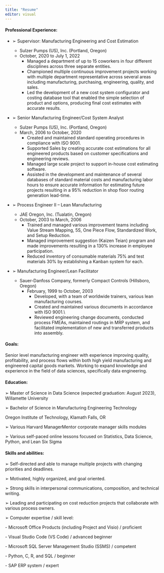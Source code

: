 ```yaml
---
title: "Resume"
editor: visual
---
```


#### **Professional Experience:**

-   ➢ Supervisor: Manufacturing Engineering and Cost Estimation

    -   Sulzer Pumps (US), Inc. (Portland, Oregon)
    -   October, 2020 to July 1, 2022
        -   Managed a department of up to 15 coworkers in four different disciplines across three separate entities.
        -   Championed multiple continuous improvement projects working with multiple department representative across several areas including manufacturing, purchasing, engineering, quality, and sales.
        -   Led the development of a new cost system configurator and costing database tool that enabled the simple selection of product and options, producing final cost estimates with accurate results.

-   ➢ Senior Manufacturing Engineer/Cost System Analyst

    -   Sulzer Pumps (US), Inc. (Portland, Oregon)
    -   March, 2006 to October, 2020
        -   Created and maintained standard operating procedures in compliance with ISO 9001.
        -   Supported Sales by creating accurate cost estimations for all engineered products based on customer specifications and engineering reviews.
        -   Managed large scale project to support in-house cost estimating software.
        -   Assisted in the development and maintenance of several databases of standard material costs and manufacturing labor hours to ensure accurate information for estimating future projects resulting in a 95% reduction in shop floor routing generation lead-time.

-   ➢ Process Engineer II -- Lean Manufacturing

    -   JAE Oregon, Inc. (Tualatin, Oregon)
    -   October, 2003 to March, 2006
        -   Trained and managed various improvement teams including Value Stream Mapping, 5S, One Piece Flow, Standardized Work, and Setup Reduction.
        -   Managed improvement suggestion (Kaizen Teian) program and made improvements resulting in a 130% increase in employee participation.
        -   Reduced inventory of consumable materials 75% and test materials 30% by establishing a Kanban system for each.

-   ➢ Manufacturing Engineer/Lean Facilitator

    -   Sauer-Danfoss Company, formerly Compact Controls (Hillsboro, Oregon)
        -   February, 1999 to October, 2003
            -   Developed, with a team of worldwide trainers, various lean manufacturing courses.
            -   Created and maintained various documents in accordance with ISO 9001.\\
            -   Reviewed engineering change documents, conducted process FMEAs, maintained routings in MRP system, and facilitated implementation of new and transferred products into assembly.

#### Goals:

Senior level manufacturing engineer with experience improving quality, profitability, and process flows within both high yield manufacturing and engineered capital goods markets. Working to expand knowledge and experience in the field of data sciences, specifically data engineering.

#### Education:

➢ Master of Science in Data Science (expected graduation: August 2023), Willamette University

➢ Bachelor of Science in Manufacturing Engineering Technology

Oregon Institute of Technology, Klamath Falls, OR

➢ Various Harvard ManagerMentor corporate manager skills modules

➢ Various self-paced online lessons focused on Statistics, Data Science, Python, and Lean Six Sigma

#### Skills and abilities:

➢ Self-directed and able to manage multiple projects with changing priorities and deadlines.

➢ Motivated, highly organized, and goal oriented.

➢ Strong skills in interpersonal communications, composition, and technical writing.

➢ Leading and participating on cost reduction projects that collaborate with various process owners.

➢ Computer expertise / skill level:

\- Microsoft Office Products (including Project and Visio) / proficient

\- Visual Studio Code (VS Code) / advanced beginner

\- Microsoft SQL Server Management Studio (SSMS) / competent

\- Python, C, R, and SQL / beginner

\- SAP ERP system / expert
